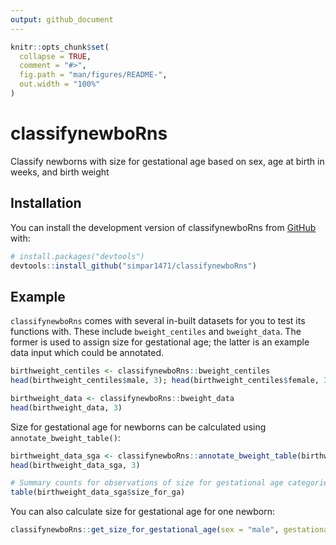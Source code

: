 ```yaml
---
output: github_document
---
```


<!-- README.md is generated from README.Rmd. Please edit that file -->

```r
knitr::opts_chunk$set(
  collapse = TRUE,
  comment = "#>",
  fig.path = "man/figures/README-",
  out.width = "100%"
)
```

# classifynewboRns

<!-- badges: start -->
<!-- badges: end -->

Classify newborns with size for gestational age based on sex, age at birth in weeks, and birth weight

## Installation

You can install the development version of classifynewboRns from [GitHub](https://github.com/) with:

``` r
# install.packages("devtools")
devtools::install_github("simpar1471/classifynewboRns")
```

## Example

`classifynewboRns` comes with several in-built datasets for you to test its functions with. These include
`bweight_centiles` and `bweight_data`. The former is used to assign size for gestational age; the latter is an example
data input which could be annotated.
```r
birthweight_centiles <- classifynewboRns::bweight_centiles
head(birthweight_centiles$male, 3); head(birthweight_centiles$female, 3); head(birthweight_centiles$unknown, 3)
```
```r
birthweight_data <- classifynewboRns::bweight_data
head(birthweight_data, 3)
```
Size for gestational age for newborns can be calculated using `annotate_bweight_table()`:
```r
birthweight_data_sga <- classifynewboRns::annotate_bweight_table(birthweight_data)
head(birthweight_data_sga, 3)

# Summary counts for observations of size for gestational age categories can be easily retrieved:
table(birthweight_data_sga$size_for_ga)
```
You can also calculate size for gestational age for one newborn:
```r
classifynewboRns::get_size_for_gestational_age(sex = "male", gestational.age.at.birth = 44, birthweight.in.kg = 3.42)
```
